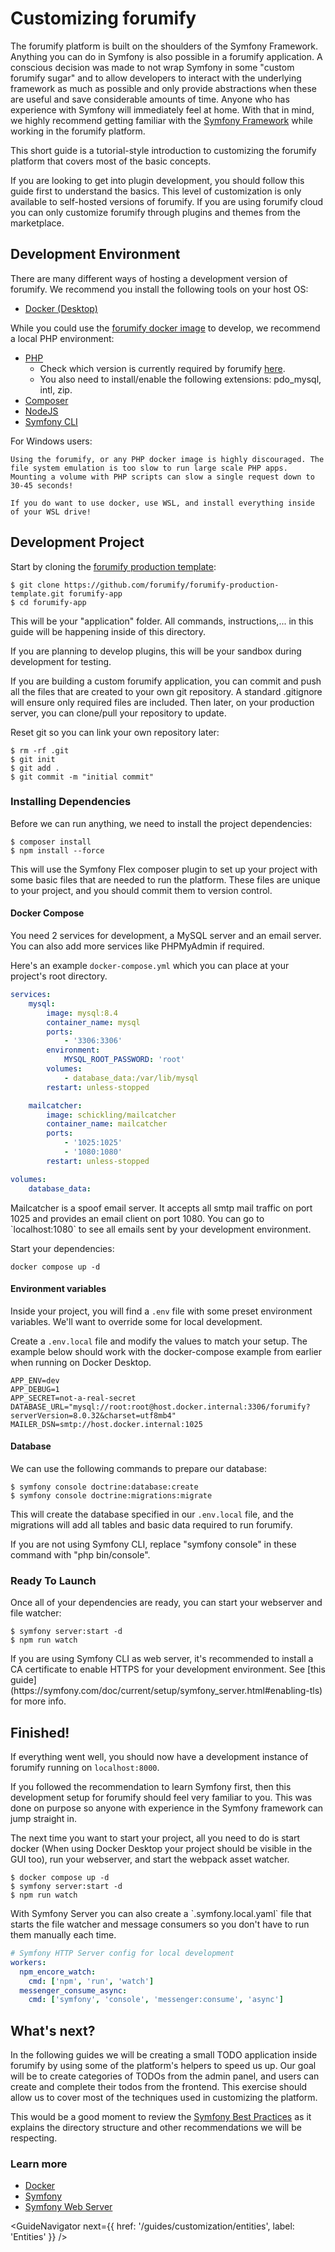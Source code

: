 
# Customizing forumify

The forumify platform is built on the shoulders of the Symfony Framework. Anything you can do in Symfony is also possible in a forumify application.
A conscious decision was made to not wrap Symfony in some "custom forumify sugar" and to allow developers to interact with the underlying framework as much
as possible and only provide abstractions when these are useful and save considerable amounts of time. Anyone who has experience with Symfony will immediately feel at home.
With that in mind, we highly recommend getting familiar with the [Symfony Framework](https://symfony.com/doc/current/index.html) while working in the forumify platform.

This short guide is a tutorial-style introduction to customizing the forumify platform that covers most of the basic concepts.

<Alert severity="info">
    If you are looking to get into plugin development, you should follow this guide first to understand the basics.
</Alert>
<Alert severity="warning">
    This level of customization is only available to self-hosted versions of forumify.
    If you are using forumify cloud you can only customize forumify through plugins and themes from the marketplace.
</Alert>

## Development Environment

There are many different ways of hosting a development version of forumify. We recommend you install the following tools on your host OS:

- [Docker (Desktop)](https://www.docker.com/products/docker-desktop/)

While you could use the [forumify docker image](https://hub.docker.com/r/forumify/forumify) to develop, we recommend a local PHP environment:

- [PHP](https://www.php.net/manual/en/install.php)
    - Check which version is currently required by forumify [here](https://github.com/forumify/forumify-platform/blob/master/composer.json).
    - You also need to install/enable the following extensions: pdo_mysql, intl, zip.
- [Composer](https://getcomposer.org/download/)
- [NodeJS](https://nodejs.org/en)
- [Symfony CLI](https://symfony.com/download)

<Alert severity="error">
    For Windows users:

    Using the forumify, or any PHP docker image is highly discouraged. The file system emulation is too slow to run large scale PHP apps.
    Mounting a volume with PHP scripts can slow a single request down to 30-45 seconds!

    If you do want to use docker, use WSL, and install everything inside of your WSL drive!
</Alert>

## Development Project

Start by cloning the [forumify production template](https://github.com/forumify/forumify-production-template):
```
$ git clone https://github.com/forumify/forumify-production-template.git forumify-app
$ cd forumify-app
```

This will be your "application" folder. All commands, instructions,... in this guide will be happening inside of this directory.

If you are planning to develop plugins, this will be your sandbox during development for testing.

If you are building a custom forumify application, you can commit and push all the files that are created to your own git repository.
A standard .gitignore will ensure only required files are included.
Then later, on your production server, you can clone/pull your repository to update.

Reset git so you can link your own repository later:
```
$ rm -rf .git
$ git init
$ git add .
$ git commit -m "initial commit"
```

### Installing Dependencies

Before we can run anything, we need to install the project dependencies:
```
$ composer install
$ npm install --force
```

This will use the Symfony Flex composer plugin to set up your project with some basic files that are needed to run the platform.
These files are unique to your project, and you should commit them to version control.

#### Docker Compose

You need 2 services for development, a MySQL server and an email server. You can also add more services like PHPMyAdmin if required.

Here's an example `docker-compose.yml` which you can place at your project's root directory.
```yaml
services:
    mysql:
        image: mysql:8.4
        container_name: mysql
        ports:
            - '3306:3306'
        environment:
            MYSQL_ROOT_PASSWORD: 'root'
        volumes:
            - database_data:/var/lib/mysql
        restart: unless-stopped

    mailcatcher:
        image: schickling/mailcatcher
        container_name: mailcatcher
        ports:
            - '1025:1025'
            - '1080:1080'
        restart: unless-stopped

volumes:
    database_data:
```

<Alert severity="info">
    Mailcatcher is a spoof email server. It accepts all smtp mail traffic on port 1025 and provides an email client on port 1080.
    You can go to `localhost:1080` to see all emails sent by your development environment.
</Alert>

Start your dependencies:
```
docker compose up -d
```

#### Environment variables

Inside your project, you will find a `.env` file with some preset environment variables. We'll want to override some for local development.

Create a `.env.local` file and modify the values to match your setup. The example below should work with the docker-compose example from earlier when running on Docker Desktop.
```
APP_ENV=dev
APP_DEBUG=1
APP_SECRET=not-a-real-secret
DATABASE_URL="mysql://root:root@host.docker.internal:3306/forumify?serverVersion=8.0.32&charset=utf8mb4"
MAILER_DSN=smtp://host.docker.internal:1025
```

#### Database

We can use the following commands to prepare our database:
```
$ symfony console doctrine:database:create
$ symfony console doctrine:migrations:migrate
```

This will create the database specified in our `.env.local` file, and the migrations will add all tables and basic data required to run forumify.

<Alert severity="info">
    If you are not using Symfony CLI, replace "symfony console" in these command with "php bin/console".
</Alert>

### Ready To Launch

Once all of your dependencies are ready, you can start your webserver and file watcher:
```
$ symfony server:start -d
$ npm run watch
```

<Alert severity="info">
    If you are using Symfony CLI as web server, it's recommended to install a CA certificate to enable HTTPS for your development environment.
    See [this guide](https://symfony.com/doc/current/setup/symfony_server.html#enabling-tls) for more info.
</Alert>

## Finished!

If everything went well, you should now have a development instance of forumify running on `localhost:8000`.

If you followed the recommendation to learn Symfony first, then this development setup for forumify should feel very familiar to you.
This was done on purpose so anyone with experience in the Symfony framework can jump straight in.

The next time you want to start your project, all you need to do is start docker (When using Docker Desktop your project should be visible in the GUI too),
run your webserver, and start the webpack asset watcher.

```
$ docker compose up -d
$ symfony server:start -d
$ npm run watch
```

<Alert severity="info">
    With Symfony Server you can also create a `.symfony.local.yaml` file that starts the file watcher and message consumers so you don't have to run them manually each time.
</Alert>

```yaml
# Symfony HTTP Server config for local development
workers:
  npm_encore_watch:
    cmd: ['npm', 'run', 'watch']
  messenger_consume_async:
    cmd: ['symfony', 'console', 'messenger:consume', 'async']
```

## What's next?

In the following guides we will be creating a small TODO application inside forumify by using some of the platform's helpers to speed us up.
Our goal will be to create categories of TODOs from the admin panel, and users can create and complete their todos from the frontend.
This exercise should allow us to cover most of the techniques used in customizing the platform.

This would be a good moment to review the [Symfony Best Practices](https://symfony.com/doc/current/best_practices.html) as it explains the directory structure and other recommendations we will be respecting.

### Learn more
- [Docker](https://docs.docker.com/guides/)
- [Symfony](https://symfony.com/)
- [Symfony Web Server](https://symfony.com/doc/current/setup/symfony_server.html)

<GuideNavigator
    next={{ href: '/guides/customization/entities', label: 'Entities' }}
/>
